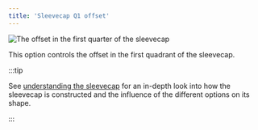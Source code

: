 ```yaml
---
title: 'Sleevecap Q1 offset'
---
```


![The offset in the first quarter of the sleevecap](./sleevecapq1offset.svg)

This option controls the offset in the first quadrant of the sleevecap.

:::tip

See [understanding the sleevecap](/docs/designs/brian#understanding-the-sleevecap) for an in-depth
look into how the sleevecap is constructed and the influence of the different options on its shape.

:::
